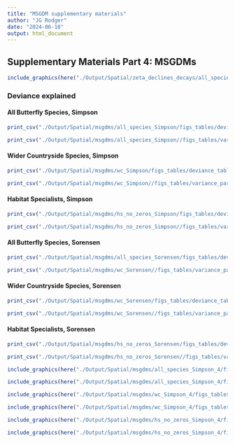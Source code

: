 ```yaml
---
title: "MSGDM supplementary materials"
author: "JG Rodger"
date: "2024-06-18"
output: html_document
---
```

##  Supplementary Materials Part 4: MSGDMs

```r
include_graphics(here("./Output/Spatial/zeta_declines_decays/all_species/contribution_zeta_variance.png"))
```

### Deviance explained

#### All Butterfly Species, Simpson
```r
print_csv("./Output/Spatial/msgdms/all_species_Simpson/figs_tables/deviance_table.csv", tab_no = "S4.1", tab_cap = "Deviance explained by MSGDMs for Simpson-Normalized zeta diversity for All Butterfly Species", my_dig = 3)
```

```r
print_csv("./Output/Spatial/msgdms/all_species_Simpson//figs_tables/variance_partitioning_table.csv", tab_no = "S4.2", tab_cap = "Variation partitioning for MSGDMs for Simpson-Normalized zeta diversity for All Species", my_dig = 3)
```

#### Wider Countryside Species, Simpson
```r
print_csv("./Output/Spatial/msgdms/wc_Simpson/figs_tables/deviance_table.csv", tab_no = "S4.3", tab_cap = "Deviance explained by MSGDMs for Simpson-Normalized zeta diversity for Wider Countryside Species", my_dig = 3)
```

```r
print_csv("./Output/Spatial/msgdms/wc_Simpson//figs_tables/variance_partitioning_table.csv", tab_no = "S4.4", tab_cap = "Variation partitioning for MSGDMs for Simpson-Normalized zeta diversity for Wider Countryside Species", my_dig = 3)
```

#### Habitat Specialists, Simpson
```r
print_csv("./Output/Spatial/msgdms/hs_no_zeros_Simpson/figs_tables/deviance_table.csv", tab_no = "S4.5", tab_cap = "Deviance explained by MSGDMs for Simpson-Normalized zeta diversity for Habitat Specialists", my_dig = 3)
```

```r
print_csv("./Output/Spatial/msgdms/hs_no_zeros_Simpson//figs_tables/variance_partitioning_table.csv", tab_no = "S4.6", tab_cap = "Variation partitioning for MSGDMs for Simpson-Normalized zeta diversity for Habitat Specialists", my_dig = 3)
```

#### All Butterfly Species, Sorensen
```r
print_csv("./Output/Spatial/msgdms/all_species_Sorensen/figs_tables/deviance_table.csv", tab_no = "S4.7", tab_cap = "Deviance explained by MSGDMs for Sorensen-Normalized zeta diversity for All Species", my_dig = 3)
```

```r
print_csv("./Output/Spatial/msgdms/wc_Sorensen//figs_tables/variance_partitioning_table.csv", tab_no = "S4.8", tab_cap = "Variation partitioning for MSGDMs for Sorensen-Normalized zeta diversity for Wider Countryside Species", my_dig = 3)
```


#### Wider Countryside Species, Sorensen
```r
print_csv("./Output/Spatial/msgdms/wc_Sorensen/figs_tables/deviance_table.csv", tab_no = "S4.9", tab_cap = "Deviance explained by MSGDMs for Sorensen-Normalized zeta diversity for Wider Countryside Species", my_dig = 3)
```

```r
print_csv("./Output/Spatial/msgdms/wc_Sorensen//figs_tables/variance_partitioning_table.csv", tab_no = "S4.10", tab_cap = "Variation partitioning for MSGDMs for Sorensen-Normalized zeta diversity for Wider Countryside Species", my_dig = 3)
```


#### Habitat Specialists, Sorensen
```r
print_csv("./Output/Spatial/msgdms/hs_no_zeros_Sorensen/figs_tables/deviance_table.csv", tab_no = "S4.11", tab_cap = "Deviance explained by MSGDMs for Sorensen-Normalized zeta diversity for Habitat Specialists", my_dig = 3)
```


```r
print_csv("./Output/Spatial/msgdms/hs_no_zeros_Sorensen//figs_tables/variance_partitioning_table.csv", tab_no = "S4.12", tab_cap = "Variation partitioning for MSGDMs for Sorensen-Normalized zeta diversity for Habitat Specialists", my_dig = 3)
```


```r
include_graphics(here("./Output/Spatial/msgdms/all_species_Simpson_4/figs_tables/forest_plot.png"))
```


```r
include_graphics(here("./Output/Spatial/msgdms/all_species_Simpson_4/figs_tables/forest_plot_p_values.png"))
```


```r
include_graphics(here("./Output/Spatial/msgdms/wc_Simpson_4/figs_tables/forest_plot.png"))
```

```r
include_graphics(here("./Output/Spatial/msgdms/wc_Simpson_4/figs_tables/forest_plot_p_values.png"))
```

```r
include_graphics(here("./Output/Spatial/msgdms/hs_no_zeros_Simpson_4/figs_tables/forest_plot.png"))
```

```r
include_graphics(here("./Output/Spatial/msgdms/hs_no_zeros_Simpson_4/figs_tables/forest_plot_p_values.png"))
```


